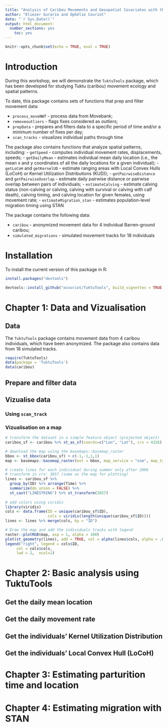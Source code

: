 ```yaml
---
title: "Analysis of Caribou Movements and Geospatial Covariates with the TuktuTools R Package"
author: "Eliezer Gurarie and Ophélie Couriot"
date: "`r Sys.Date()`"
output: html_document:
  number_sections: yes
    toc: yes
---
```


```r
knitr::opts_chunk$set(echo = TRUE, eval = TRUE)
```

# Introduction

During this workshop, we will demonstrate the `TuktuTools` package, which has been developed for studying Tuktu (caribou) movement ecology and spatial patterns. 

To date, this package contains sets of functions that prep and filter movement data:

- `process_moveNWT` - process data from Movebank;
- `removeoutliers` - flags fixes considered as *outliers*;
- `prepData` - prepares and filters data to a specific period of time and/or a minimum number of fixes per day; 
- `scan_tracks` - visualizes individual paths through time

The package also contains functions that analyze spatial patterns, including:
- `getSpeed` - computes individual movement rates, displacements, speeds;
- `getDailyMean` - estimates individual mean daily location (i.e., the mean x and y coordinates of all the daily locations for a given individual);
- `getLoCoH` and `getKernelUD` - estimate ranging areas with Local Convex Hulls (LoCoH) or Kernel Utilization Distributions (KUD));
- `getPairwiseDistance` and `getPairwiseOverlap` - estimate daily pairwise distance or pairwise overlap between pairs of individuals;
- `estimateCalving` - estimate calving status (non-calving or calving, calving with survival or calving with calf death), calving timing, and calving location for given females, using movement rate; 
- `estimateMigration_stan` - estimates population-level migration timing using STAN

The package contains the following data:

- `caribou` - anonymized movement data for 4 individual Barren-ground caribou;
- `simulated_migrations` - simulated movement tracks for 18 individuals

# Installation

To install the current version of this package in R:

```r
install.packages("devtools")

devtools::install_github("ocouriot/TuktuTools", build_vignettes = TRUE)
```


# Chapter 1: Data and Vizualisation

## Data

The `TuktuTools` package contains movement data from 4 caribou individuals, which have been anonymized.
The package also contains data from 18 simulated tracks.

```r
require(TuktuTools)
data(package = 'TuktuTools')
data(caribou)
```

## Prepare and filter data



## Vizualise data

### Using `scan_track`

### Vizualisation on a map

```r
# transform the dataset in a simple feature object (projected object)
caribou_sf <- caribou %>% st_as_sf(coords=c("Lon", "Lat"), crs = 4326)

# download the map using the basemaps::basemap_raster
bbox <- st_bbox(caribou_sf) + c(-1,-1,1,1)
map <- basemaps::basemap_raster(ext = bbox, map_service = "osm", map_type = "topographic", map_res = 2)

# create lines for each individual during summer only after 2006
# transform in crs: 3857 (same as the map for plotting)
lines <- caribou_sf %>% 
  group_by(ID) %>% arrange(Time) %>%
  summarize(do_union = FALSE) %>%
  st_cast("LINESTRING") %>% st_transform(3857)
  
# add colors using viridis
library(viridis)
cols <- data.frame(ID = unique(caribou_sf$ID),
                   cols = viridis(length(unique(caribou_sf$ID))))
lines <- lines %>% merge(cols, by = "ID")

# Draw the map and add the individuals tracks with legend
raster::plotRGB(map, asp = 1, alpha = 100)
plot(st_geometry(lines), add = TRUE, col = alpha(lines$cols, alpha = .6), lwd = 2)
legend("right", legend = cols$ID, 
     col = cols$cols,
     lwd = 2,  ncol=1)
```



# Chapter 2: Basic analysis using TuktuTools

## Get the daily mean location

## Get the daily movement rate

## Get the individuals' Kernel Utilization Distribution

## Get the individuals' Local Convex Hull (LoCoH)


# Chapter 3: Estimating parturition time and location


# Chapter 4: Estimating migration with STAN

